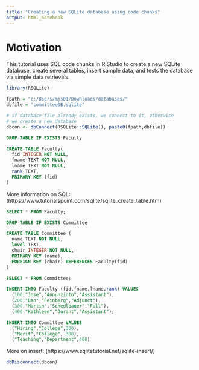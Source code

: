---
title: "Creating a new SQLite database using code chunks"
output: html_notebook
---

# Motivation

This tutorial uses SQL code chunks in R Studio to create a new
SQLite database, create several tables, insert sample data, 
and tests the database via simple data retrievals.

```{r}
library(RSQLite)

fpath = "c:/Users/mjs01/Downloads/databases/"
dbfile = "committeeDB.sqlite"

# if database file already exists, we connect to it, otherwise
# we create a new database
dbcon <- dbConnect(RSQLite::SQLite(), paste0(fpath,dbfile))
```

```{sql connection=dbcon}
DROP TABLE IF EXISTS Faculty
```


```{sql connection=dbcon}
CREATE TABLE Faculty(
  fid INTEGER NOT NULL,
  fname TEXT NOT NULL,
  lname TEXT NOT NULL,
  rank TEXT,
  PRIMARY KEY (fid)
)
```

More information on SQL: (https://www.tutorialspoint.com/sqlite/sqlite_create_table.htm)

```{sql connection=dbcon}
SELECT * FROM Faculty;
```

```{sql connection=dbcon}
DROP TABLE IF EXISTS Committee
```

```{sql connection=dbcon}
CREATE TABLE Committee (
  name TEXT NOT NULL,
  level TEXT,
  chair INTEGER NOT NULL,
  PRIMARY KEY (name),
  FOREIGN KEY (chair) REFERENCES Faculty(fid)
)
```

```{sql connection=dbcon}
SELECT * FROM Committee;
```

```{sql connection=dbcon}
INSERT INTO Faculty (fid,fname,lname,rank) VALUES 
  (100,"Jose","Annunzioto","Assistant"),
  (200,"Dan","Feinberg","Adjunct"),
  (300,"Martin","Schedlbauer","Full"),
  (400,"Kathleen","Durant","Assistant");
```

```{sql connection=dbcon}
INSERT INTO Committee VALUES 
  ("Hiring","College",300),
  ("Merit","College", 300),
  ("Teaching","Department",400)
```


More on insert: (https://www.sqlitetutorial.net/sqlite-insert/)

```{r}
dbDisconnect(dbcon)
```


